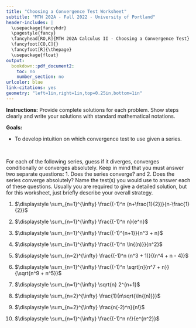 ```yaml
---
title: "Choosing a Convergence Test Worksheet"
subtitle: "MTH 202A - Fall 2022 - University of Portland"
header-includes: |
  \usepackage{fancyhdr}
  \pagestyle{fancy}
  \fancyhead[RO,R]{MTH 202A Calculus II - Choosing a Convergence Test}
  \fancyfoot[CO,C]{}
  \fancyfoot[R]{\thepage}
  \usepackage{float}
output:
  bookdown::pdf_document2:
    toc: no
    number_section: no
urlcolor: blue
link-citations: yes
geometry: "left=1in,right=1in,top=0.25in,bottom=1in"
---
```


**Instructions:** Provide complete solutions for each problem. Show steps clearly and write your solutions with standard mathematical notations.

**Goals:**

  * To develop intuition on which convergence test to use given a series.

\

For each of the following series, guess if it diverges, converges conditionally or converges absolutely. Keep in mind that you must answer two separate questions: 1. Does the series converge? and 2. Does the series converge absolutely? Name the test(s) you would use to answer each of these questions. Usually you are required to give a detailed solution, but for this worksheet, just briefly describe your overall strategy.

1. $\displaystyle \sum_{n=1}^{\infty} \frac{(-1)^n (n+\frac{1}{2})}{n-\frac{1}{2}}$

2. $\displaystyle \sum_{n=1}^{\infty} \frac{(-1)^n n}{e^n}$

3. $\displaystyle \sum_{n=1}^{\infty} \frac{(-1)^{n+1}}{n^3 + n}$

4. $\displaystyle \sum_{n=1}^{\infty} \frac{(-1)^n \ln{(n)}}{n^2}$

5. $\displaystyle \sum_{n=2}^{\infty} \frac{(-1)^n (n^3 + 1)}{(n^4 + n - 4)}$

6. $\displaystyle \sum_{n=1}^{\infty} \frac{(-1)^n \sqrt[n]{n^7 + n}}{\sqrt{n^9 + n^5}}$

7. $\displaystyle \sum_{n=1}^{\infty} \sqrt{n} 2^{n+1}$

8. $\displaystyle \sum_{n=2}^{\infty} \frac{1}{n\sqrt{\ln{(n)}}}$

9. $\displaystyle \sum_{n=2}^{\infty} \frac{n(-2)^n}{n!}$

10. $\displaystyle \sum_{n=1}^{\infty} \frac{(-1)^n n!}{e^{n^2}}$
